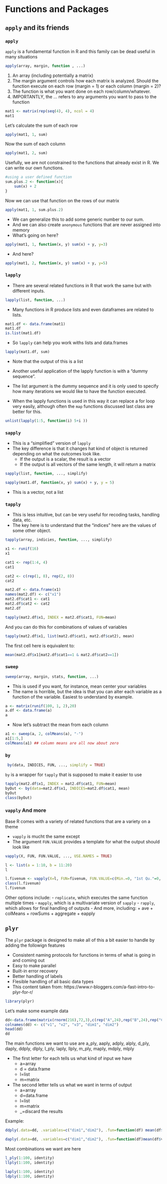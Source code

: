 # Functions and Packages

## `apply` and its friends

### `apply`

`apply` is a fundamental function in R and this family can be dead useful in many situations

```r
apply(array, margin, function , ...)
```


1. An array (including potentially a matrix)
2. The margin argument controls how each matrix is analyzed.  Should the function execute on each row (margin = 1) or each column (margin = 2)?
3. The function is what you want done on each row/column/whatever.
4. IMPORTANTLY, the ... refers to any arguments you want to pass to the function


```r
mat1 <- matrix(rep(seq(4), 4), ncol = 4)
mat1
```

Let's calculate the sum of each row
```r
apply(mat1, 1, sum)
```


Now the sum of each column
```r
apply(mat1, 2, sum)
```

Usefully, we are not constrained to the functions that already exist in R.  We can write our own functions.  

```r
#using a user defined function
sum.plus.2 <- function(x){
	sum(x) + 2
}
```

Now we can use that function on the rows of our matrix
```r
apply(mat1, 1, sum.plus.2)
```

- We can generalize this to add some generic number to our sum.
- And we can also create `anonymous` functions that are never assigned into memory
- What's going on here?


```r
apply(mat1, 1, function(x, y) sum(x) + y, y=3)
```

- And here?

```r
apply(mat1, 2, function(x, y) sum(x) + y, y=5)
```

### `lapply`


- There are several related functions in R that work the same but with different inputs.

```r
lapply(list, function, ...)
```

- Many functions in R produce lists and even dataframes are related to lists.

```r
mat1.df <- data.frame(mat1)
mat1.df
is.list(mat1.df)
```

- So `lapply` can help you work withs lists and data.frames

```r
lapply(mat1.df, sum)
```

- Note that the output of this is a list



- Another useful application of the lapply function is with a "dummy sequence". 
- The list argument is the dummy sequence and it is only used to specify how many iterations we would like to have the function executed. 
- When the lapply functions is used in this way it can replace a for loop very easily, although often the `map` functions discussed last class are better for this.


```r
unlist(lapply(1:5, function(i) 5+i ))
```

### `sapply`


- This is a "simplified" version of `lapply`
- The key difference is that it changes hat kind of object is returned depending on what the outcomes look like.
    + If the output is a scalar, the result is a vector
    + If the output is all vectors of the same length, it will return a matrix

```r
sapply(list, function, ..., simplify)
```

```r
sapply(mat1.df, function(x, y) sum(x) + y, y = 5)
```

- This is a vector, not a list

### `tapply`

- This is less intuitive, but can be very useful for recoding tasks, handling data, etc.
- The key here is to understand that the "indices" here are the values of some other object.

```r
tapply(array, indicies, function, ..., simplify)
```


```r
x1 <- runif(16)
x1

cat1 <- rep(1:4, 4)
cat1

cat2 <- c(rep(1, 8), rep(2, 8))
cat2
```


```r
mat2.df <- data.frame(x1)
names(mat2.df) <- c("x1")
mat2.df$cat1 <- cat1
mat2.df$cat2 <- cat2
mat2.df
```

  
```r
tapply(mat2.df$x1, INDEX = mat2.df$cat1, FUN=mean)
```

And you can do this for combinations of values of variables 

```r
tapply(mat2.df$x1, list(mat2.df$cat1, mat2.df$cat2), mean)
```

The first cell here is equivalent to:
```r
mean(mat2.df$x1[mat2.df$cat1==1 & mat2.df$cat2==1])
```

### `sweep` 


```r
sweep(array, margin, stats, function, ...)
```

- This is used if you want, for instance, mean center your variables
- The name is horrible, but the idea is that you can alter each variable as a function of the variable. Easiest to understand by example.

```r
a <- matrix(runif(100, 1, 2),20)
a.df <- data.frame(a)
a
```


- Now let's subtract the mean from each column

```r
a1 <- sweep(a, 2, colMeans(a), "-")
a1[1:5,]
colMeans(a1) ## column means are all now about zero
```


### `by`

```r
 by(data, INDICES, FUN, ..., simplify = TRUE)
```

`by` is a wrapper for `tapply` that is supposed to make it easier to use



```r
tapply(mat2.df$x1, INDEX = mat2.df$cat1, FUN=mean)
byOut <- by(data=mat2.df$x1, INDICES=mat2.df$cat1, mean)
byOut
class(byOut)
```

### `vapply` And more

Base R comes with a variety of related functions that are a variety on a theme

- `vapply` is mucht the same except
- The argument `FUN.VALUE` provides a template for what the output should look like

```r
vapply(X, FUN, FUN.VALUE, ..., USE.NAMES = TRUE)
```


```r
l <- list(a = 1:10, b = 11:20)
l
```


```r
l.fivenum <- vapply(X=l, FUN=fivenum, FUN.VALUE=c(Min.=0, "1st Qu."=0, Median=0, "3rd Qu."=0, Max.=0))
class(l.fivenum)
l.fivenum
```

Other options include:
- `replicate`, which executes the same function multiple times
- `mapply`, which is a multivariate version of `sapply`
- `rapply`, which allows for final handling of outputs
- And more, including:
    + ave
    + colMeans
    + rowSums
    + aggregate
    + eapply


## `plyr`

The `plyr` package is designed to make all of this a bit easier to handle by adding the followign features

- Consistent naming protocols for functions in terms of what is going in and coming out
- Easy to make parallel
- Built-in error recovery
- Better handling of labels
- Flesible handling of all basic data types
- This content taken from: https://www.r-bloggers.com/a-fast-intro-to-plyr-for-r/

```r
library(plyr)
```


Let's make some example data


```r
dd<-data.frame(matrix(rnorm(216),72,3),c(rep("A",24),rep("B",24),rep("C",24)),c(rep("J",36),rep("K",36)))
colnames(dd) <- c("v1", "v2", "v3", "dim1", "dim2")
head(dd)
dd
```


The main functions we want to use are a_ply, aaply, adply, alply, d_ply, daply, ddply, dlply, l_ply, laply, llply, m_ply, maply, mdply, mlply


- The first letter for each tells us what kind of input we have
    + a=array
    + d = data.frame
    + l=list
    + m=matrix
- The second letter tells us what we want in terms of output
    + a=array
    + d=data.frame
    + l=list
    + m=matrix
    + _=discard the results
    

Example: 

```r
ddply(.data=dd, .variables=c("dim1","dim2"), .fun=function(df) mean(df$v1))
```

```r
daply(.data=dd, .variables=c("dim1","dim2"), .fun=function(df)mean(df$v1))
```

Most combinations we want are here

```r
l_ply(1:100, identity)
llply(1:100, identity)
```


```r
laply(1:100, identity)
ldply(1:100, identity)
```
